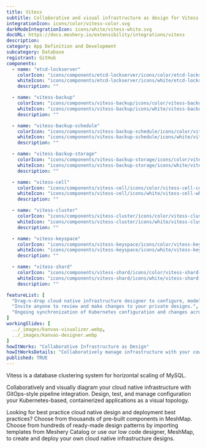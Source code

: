 ```yaml
---
title: Vitess
subtitle: Collaborative and visual infrastructure as design for Vitess
integrationIcon: icons/color/vitess-color.svg
darkModeIntegrationIcon: icons/white/vitess-white.svg
docURL: https://docs.meshery.io/extensibility/integrations/vitess
description: 
category: App Definition and Development
subcategory: Database
registrant: GitHub
components:
  - name: "etcd-lockserver"
    colorIcon: "icons/components/etcd-lockserver/icons/color/etcd-lockserver-color.svg"
    whiteIcon: "icons/components/etcd-lockserver/icons/white/etcd-lockserver-white.svg"
    description: ""

  - name: "vitess-backup"
    colorIcon: "icons/components/vitess-backup/icons/color/vitess-backup-color.svg"
    whiteIcon: "icons/components/vitess-backup/icons/white/vitess-backup-white.svg"
    description: ""

  - name: "vitess-backup-schedule"
    colorIcon: "icons/components/vitess-backup-schedule/icons/color/vitess-backup-schedule-color.svg"
    whiteIcon: "icons/components/vitess-backup-schedule/icons/white/vitess-backup-schedule-white.svg"
    description: ""

  - name: "vitess-backup-storage"
    colorIcon: "icons/components/vitess-backup-storage/icons/color/vitess-backup-storage-color.svg"
    whiteIcon: "icons/components/vitess-backup-storage/icons/white/vitess-backup-storage-white.svg"
    description: ""

  - name: "vitess-cell"
    colorIcon: "icons/components/vitess-cell/icons/color/vitess-cell-color.svg"
    whiteIcon: "icons/components/vitess-cell/icons/white/vitess-cell-white.svg"
    description: ""

  - name: "vitess-cluster"
    colorIcon: "icons/components/vitess-cluster/icons/color/vitess-cluster-color.svg"
    whiteIcon: "icons/components/vitess-cluster/icons/white/vitess-cluster-white.svg"
    description: ""

  - name: "vitess-keyspace"
    colorIcon: "icons/components/vitess-keyspace/icons/color/vitess-keyspace-color.svg"
    whiteIcon: "icons/components/vitess-keyspace/icons/white/vitess-keyspace-white.svg"
    description: ""

  - name: "vitess-shard"
    colorIcon: "icons/components/vitess-shard/icons/color/vitess-shard-color.svg"
    whiteIcon: "icons/components/vitess-shard/icons/white/vitess-shard-white.svg"
    description: ""

featureList: [
  "Drag-n-drop cloud native infrastructure designer to configure, model, and deploy your workloads.",
  "Invite anyone to review and make changes to your private designs.",
  "Ongoing synchronization of Kubernetes configuration and changes across any number of clusters."
]
workingSlides: [
  ../_images/kanvas-visualizer.webp,
  ../_images/kanvas-designer.webp
]
howItWorks: "Collaborative Infrastructure as Design"
howItWorksDetails: "Collaboratively manage infrastructure with your coworkers synchronously sharing the same designs."
published: TRUE
---
```

<p>
Vitess is a database clustering system for horizontal scaling of MySQL.
</p>
<p>
    Collaboratively and visually diagram your cloud native infrastructure with GitOps-style pipeline integration. Design, test, and manage configuration your Kubernetes-based, containerized applications as a visual topology.
</p>
<p>
    Looking for best practice cloud native design and deployment best practices? Choose from thousands of pre-built components in MeshMap. Choose from hundreds of ready-made design patterns by importing templates from Meshery Catalog or use our low code designer, MeshMap, to create and deploy your own cloud native infrastructure designs.
</p>
